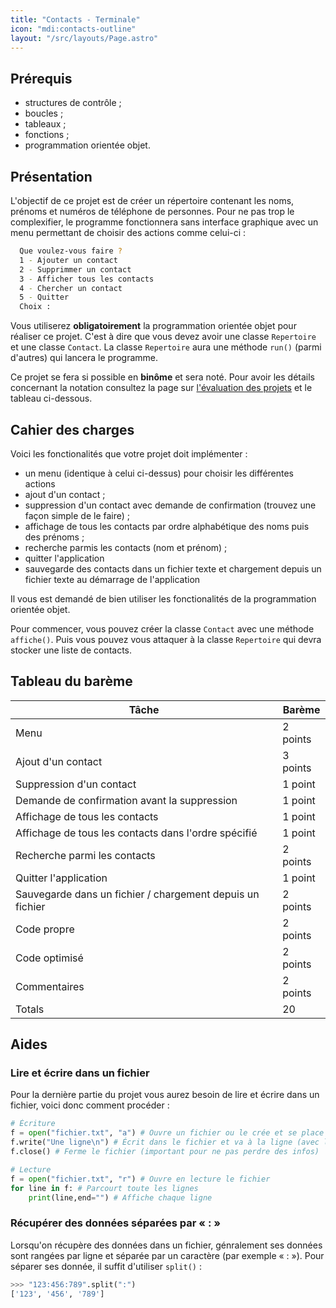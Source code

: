 ```yaml
---
title: "Contacts - Terminale"
icon: "mdi:contacts-outline"
layout: "/src/layouts/Page.astro"
---
```


## Prérequis

  * structures de contrôle ;
  * boucles ;
  * tableaux ;
  * fonctions ;
  * programmation orientée objet.

## Présentation

L'objectif de ce projet est de créer un répertoire contenant les noms, prénoms
et numéros de téléphone de personnes. Pour ne pas trop le complexifier, le
programme fonctionnera sans interface graphique avec un menu permettant de
choisir des actions comme celui-ci :

```bash
  Que voulez-vous faire ?
  1 - Ajouter un contact
  2 - Supprimmer un contact
  3 - Afficher tous les contacts
  4 - Chercher un contact
  5 - Quitter
  Choix :
```

Vous utiliserez **obligatoirement** la programmation orientée objet pour
réaliser ce projet. C'est à dire que vous devez avoir une classe `Repertoire`
et une classe `Contact`. La classe `Repertoire` aura une méthode `run()`
(parmi d'autres) qui lancera le programme.

Ce projet se fera si possible en **binôme** et sera noté. Pour avoir les
détails concernant la notation consultez la page sur [l'évaluation des
projets](/cours/projets/) et le tableau ci-dessous.

## Cahier des charges

Voici les fonctionalités que votre projet doit implémenter :

  * un menu (identique à celui ci-dessus) pour choisir les différentes actions
  * ajout d'un contact ;
  * suppression d'un contact avec demande de confirmation (trouvez une façon simple de le faire) ;
  * affichage de tous les contacts par ordre alphabétique des noms puis des prénoms ;
  * recherche parmis les contacts (nom et prénom) ;
  * quitter l'application
  * sauvegarde des contacts dans un fichier texte et chargement depuis un fichier texte au démarrage de l'application

Il vous est demandé de bien utiliser les fonctionalités de la programmation
orientée objet.

Pour commencer, vous pouvez créer la classe `Contact` avec une méthode
`affiche()`. Puis vous pouvez vous attaquer à la classe `Repertoire` qui devra
stocker une liste de contacts.

## Tableau du barème

Tâche | Barème  
---|---  
Menu | 2 points  
Ajout d'un contact | 3 points  
Suppression d'un contact | 1 point  
Demande de confirmation avant la suppression | 1 point  
Affichage de tous les contacts | 1 point  
Affichage de tous les contacts dans l'ordre spécifié | 1 point  
Recherche parmi les contacts | 2 points  
Quitter l'application | 1 point  
Sauvegarde dans un fichier / chargement depuis un fichier | 2 points  
Code propre | 2 points  
Code optimisé | 2 points  
Commentaires | 2 points  
Totals | 20  
  
## Aides

### Lire et écrire dans un fichier

Pour la dernière partie du projet vous aurez besoin de lire et écrire dans un
fichier, voici donc comment procéder :

```python
# Écriture
f = open("fichier.txt", "a") # Ouvre un fichier ou le crée et se place à la fin
f.write("Une ligne\n") # Écrit dans le fichier et va à la ligne (avec le « \n »)
f.close() # Ferme le fichier (important pour ne pas perdre des infos)

# Lecture
f = open("fichier.txt", "r") # Ouvre en lecture le fichier
for line in f: # Parcourt toute les lignes
    print(line,end="") # Affiche chaque ligne
```

### Récupérer des données séparées par « : »

Lorsqu'on récupère des données dans un fichier, génralement ses données sont
rangées par ligne et séparée par un caractère (par exemple « : »). Pour
séparer ses donnée, il suffit d'utiliser `split()` :

```python
>>> "123:456:789".split(":")
['123', '456', '789']
```
